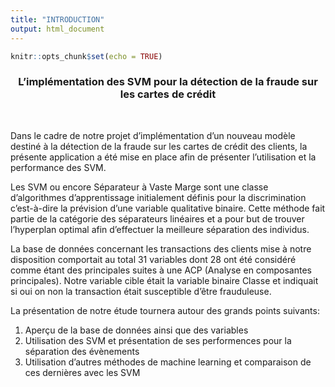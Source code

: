 ```yaml
---
title: "INTRODUCTION"
output: html_document
---
```


```r
knitr::opts_chunk$set(echo = TRUE)
```

<center>
<h3> L'implémentation des SVM pour la détection de la fraude sur les cartes de crédit </h3></center>
<br>
<p> Dans le cadre de notre projet d’implémentation d’un nouveau modèle destiné à la détection de la fraude sur les cartes de crédit des clients, la présente application a été mise en place afin de présenter l’utilisation et la performance des SVM.<p>

<p> Les SVM ou encore Séparateur à Vaste Marge sont une classe d’algorithmes d’apprentissage initialement définis pour la discrimination c’est-à-dire la prévision d’une variable qualitative binaire. Cette méthode fait partie de la catégorie des séparateurs linéaires et a pour but de trouver l’hyperplan optimal afin d’effectuer la meilleure séparation des individus.<p>

<p> La base de données concernant les transactions des clients mise à notre disposition comportait au total 31 variables dont 28 ont été considéré comme étant des principales suites à une ACP (Analyse en composantes principales). Notre variable cible était la variable binaire Classe et indiquait si oui on non la transaction était susceptible d'être frauduleuse.<p>

<p> La présentation de notre étude tournera autour des grands points suivants:<p>
<ol style="overflow: hidden;">
  <li>Aperçu de la base de données ainsi que des variables </li>
  </ul>
  <li>Utilisation des SVM et présentation de ses performences pour la séparation des évènements </li>
  </ul>
  <li>Utilisation d'autres méthodes de machine learning et comparaison de ces dernières avec les SVM </li>
  <ul>
</ol>


